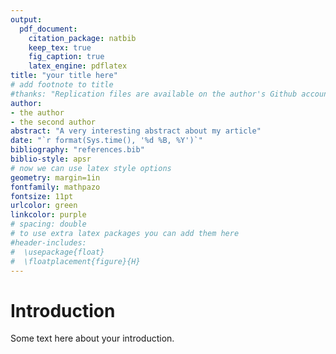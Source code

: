 ```yaml
---
output:
  pdf_document:
    citation_package: natbib
    keep_tex: true
    fig_caption: true
    latex_engine: pdflatex
title: "your title here"
# add footnote to title
#thanks: "Replication files are available on the author's Github account"
author: 
- the author
- the second author 
abstract: "A very interesting abstract about my article"
date: "`r format(Sys.time(), '%d %B, %Y')`"
bibliography: "references.bib"
biblio-style: apsr
# now we can use latex style options
geometry: margin=1in
fontfamily: mathpazo
fontsize: 11pt
urlcolor: green
linkcolor: purple
# spacing: double
# to use extra latex packages you can add them here
#header-includes:
#  \usepackage{float}
#  \floatplacement{figure}{H}
---
```


\newpage

# Introduction

Some text here about your introduction. 

\newpage
